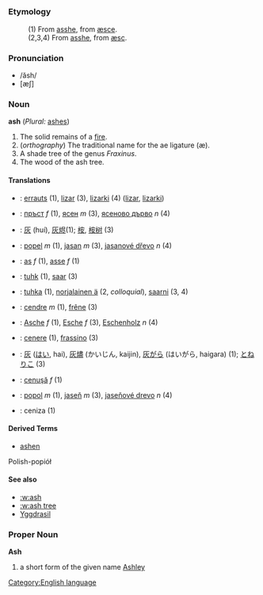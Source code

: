 =={{en}}==
[[Category:English language]]
===Etymology===
:(1) From {{enm}} [[asshe]], from {{ang}} [[æsce]].
:(2,3,4) From {{enm}} [[asshe]], from {{ang}} [[æsc]].
===Pronunciation===
*/ăsh/
*[æʃ]
===Noun===
'''ash''' (''Plural:'' [[ashes]])
#The solid remains of a [[fire]].
#(''orthography'') The traditional name for the ae ligature (æ).
#A shade tree of the genus ''Fraxinus''.
#The wood of the ash tree.

====Translations====
*{{eu}}: [[errauts]] (1), [[lizar]] (3), [[lizarki]] (4) ([http://eu.wiktionary.org/wiki/lizar lizar], [http://eu.wiktionary.org/wiki/lizarki lizarki])
*{{bg}}: [[пръст]] ''f'' (1), [[ясен]] ''m'' (3), [[ясеново дърво]] ''n'' (4)
*{{zh}}: [[灰]] (huí), [[灰烬]](1); [[桉]], [[桉树]] (3)
*{{cs}}: [[popel]]  ''m''  (1),  [[jasan]]  ''m'' (3),  [[jasanové dřevo]]  ''n'' (4)
*{{nl}}: [[as]] ''f'' (1), [[asse]] ''f'' (1)
*{{et}}: [[tuhk]] (1), [[saar#Estonian|saar]] (3)
*{{fi}}: [[tuhka]] (1), [[norjalainen ä]] (2, ''colloquial''), [[saarni]] (3, 4)
*{{fr}}: [[cendre]] ''m'' (1), [[frêne]] (3)
*{{de}}: [[Asche]] ''f'' (1), [[Esche]] ''f'' (3), [[Eschenholz]] ''n'' (4)
*{{it}}: [[cenere]] (1), [[frassino]] (3)
*{{ja}}: [[灰]] ([[はい]], hai), [[灰燼]] (かいじん, kaijin), [[灰がら]] (はいがら, haigara) (1); [[とねりこ]] (3)
*{{ro}}: [[cenuşă]] ''f'' (1)
*{{sk}}: [[popol]]  ''m'' (1),  [[jaseň]]  ''m'' (3),   [[jaseňové drevo]]  ''n'' (4)
*{{es}}: ceniza (1)

====Derived Terms====
*[[ashen]]
Polish-popiół

====See also====
*[[:w:ash]]
*[[:w:ash tree]]
*[[Yggdrasil]]

===Proper Noun===
'''Ash'''
# a short form of the given name [[Ashley]]